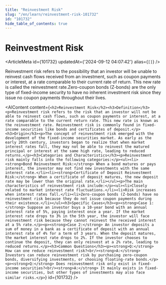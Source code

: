 ```yaml
---
title: "Reinvestment Risk"
slug: "/en/learn/reinvestment-risk-101732"
id: "101732"
hide_table_of_contents: true
---
```



# Reinvestment Risk

<ArticleMeta id={101732} updatedAt={'2024-09-12 04:07:42'} alias={`[]`} />
<div className='border-solid border-b border-t-0 my-4 border-[var(--ifm-color-gray-300)]' />

Reinvestment risk refers to the possibility that an investor will be unable to reinvest cash flows received from an investment, such as coupon payments or interest, at a rate comparable to their current rate of return. This new rate is called the reinvestment rate.Zero-coupon bonds (Z-bonds) are the only type of fixed-income security to have no inherent investment risk since they issue no coupon payments throughout their lives.

<AIContent content={`<h2>Reinvestment Risk</h2><h3>Definition</h3><p>Reinvestment risk refers to the risk that an investor will not be able to reinvest cash flows, such as coupon payments or interest, at a rate comparable to the current return rate. This new rate is known as the reinvestment rate. Reinvestment risk is commonly found in fixed-income securities like bonds and certificates of deposit.</p><h3>Origin</h3><p>The concept of reinvestment risk emerged with the development of the fixed-income securities market. As early as the early 20th century, investors began to realize that when market interest rates fall, they may not be able to reinvest the matured principal or interest at the same high rate, leading to reduced returns.</p><h3>Categories and Characteristics</h3><p>Reinvestment risk mainly falls into the following categories:</p><ul><li><strong>Bond Reinvestment Risk:</strong> When a bond matures or pays interest, the investor may not find new investments with the same interest rate.</li><li><strong>Certificate of Deposit Reinvestment Risk:</strong> When a certificate of deposit matures, the new deposit rate may be lower than the original rate.</li></ul><p>The main characteristics of reinvestment risk include:</p><ul><li>Closely related to market interest rate fluctuations.</li><li>Risk increases when interest rates fall.</li><li>Zero-coupon bonds (Z-bonds) have no reinvestment risk because they do not issue coupon payments during their existence.</li></ul><h3>Specific Cases</h3><p><strong>Case 1:</strong> Suppose an investor buys a 10-year bond with an annual interest rate of 5%, paying interest once a year. If the market interest rate drops to 3% in the 5th year, the investor will face reinvestment risk because they cannot reinvest the received interest at a 5% rate.</p><p><strong>Case 2:</strong> An investor deposits a sum of money in a bank as a certificate of deposit with an annual interest rate of 4% for a term of 3 years. When the deposit matures, the market interest rate drops to 2%. If the investor chooses to continue the deposit, they can only reinvest at a 2% rate, leading to reduced returns.</p><h3>Common Questions</h3><p><strong>Q:</strong> How can one reduce reinvestment risk?<br/><strong>A:</strong> Investors can reduce reinvestment risk by purchasing zero-coupon bonds, diversifying investments, or choosing floating-rate bonds.</p><p><strong>Q:</strong> Does reinvestment risk only exist in fixed-income securities?<br/><strong>A:</strong> It mainly exists in fixed-income securities, but other types of investments may also face similar risks.</p>`} id={101732} />
